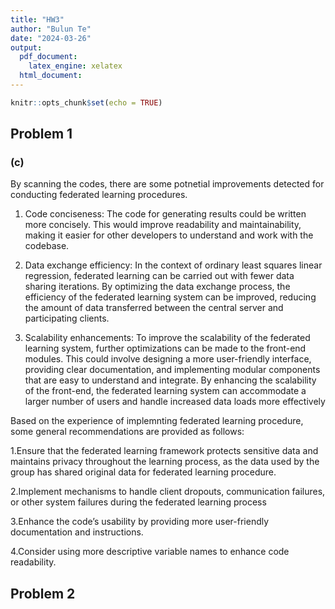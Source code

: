 ```yaml
---
title: "HW3"
author: "Bulun Te"
date: "2024-03-26"
output: 
  pdf_document:
    latex_engine: xelatex
  html_document:
---
```


```r
knitr::opts_chunk$set(echo = TRUE)
```

## Problem 1

### (c)

By scanning the codes, there are some potnetial improvements detected for conducting federated learning procedures. 

1. Code conciseness: The code for generating results could be written more concisely. This would improve readability and maintainability, making it easier for other developers to understand and work with the codebase.

2. Data exchange efficiency: In the context of ordinary least squares linear regression, federated learning can be carried out with fewer data sharing iterations. By optimizing the data exchange process, the efficiency of the federated learning system can be improved, reducing the amount of data transferred between the central server and participating clients.

3. Scalability enhancements: To improve the scalability of the federated learning system, further optimizations can be made to the front-end modules. This could involve designing a more user-friendly interface, providing clear documentation, and implementing modular components that are easy to understand and integrate. By enhancing the scalability of the front-end, the federated learning system can accommodate a larger number of users and handle increased data loads more effectively

Based on the experience of implemnting federated learning procedure, some general recommendations are provided as follows:

1.Ensure that the federated learning framework protects sensitive data and maintains privacy throughout the learning process, as the data used by the group has shared original data for federated learning procedure.

2.Implement mechanisms to handle client dropouts, communication failures, or other system failures during the federated learning process

3.Enhance the code's usability by providing more user-friendly documentation and instructions.

4.Consider using more descriptive variable names to enhance code readability.



## Problem 2


